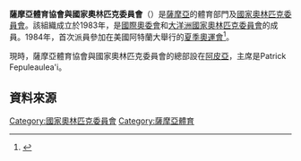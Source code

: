 {{Infobox National Olympic Committee
| title = 薩摩亞體育與國家奧林匹克委員會
| logo = 
| 國家或地區 = SAM
| 國家或地區編碼 = SAM
| 成立日期 = 1983年
| 加入國際奧委會 = 1984年
| 所屬成員 = [[大洋洲國家奧林匹克委員會|大洋洲國家奧林匹克委員會]]
| 總部 = [[薩摩亞|薩摩亞]][[阿皮亞|阿皮亞]]
| 會長 = Patrick Fepuleaulea'i
| 秘書長 =
| 網頁 = 
}}

'''薩摩亞體育協會與國家奧林匹克委員會'''（{{lang|en|Samoa Association of Sports and National Olympic Committee}}）是[[薩摩亞|薩摩亞]]的體育部門及[[國家奧林匹克委員會|國家奧林匹克委員會]]。該組織成立於1983年，是[[國際奧委會|國際奧委會]]和[[大洋洲國家奧林匹克委員會|大洋洲國家奧林匹克委員會]]的成員。1984年，首次派員參加在美國阿特蘭大舉行的[[1984年夏季奧林匹克運動會|夏季奧運會]]<ref>{{Cite web |url=http://www.sports-reference.com/olympics/countries/SAM/ |title=Samoa |access-date=2014-03-17 |archive-url=https://web.archive.org/web/20081208045740/http://www.sports-reference.com/olympics/countries/SAM/ |archive-date=2008-12-08 |dead-url=yes }}</ref>。

現時，薩摩亞體育協會與國家奧林匹克委員會的總部設在[[阿皮亞|阿皮亞]]，主席是Patrick Fepuleaulea'i。

==資料來源==
{{reflist}}

{{大洋洲國家奧林匹克委員會}}
{{Authority control}}

[[Category:國家奧林匹克委員會|Category:國家奧林匹克委員會]]
[[Category:薩摩亞體育|Category:薩摩亞體育]]
{{stub}}